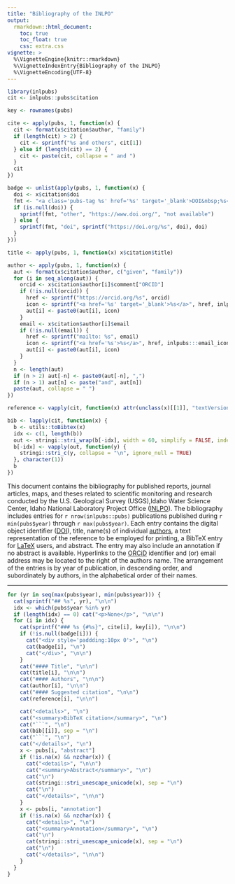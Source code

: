 ```yaml
---
title: "Bibliography of the INLPO"
output:
  rmarkdown::html_document:
    toc: true
    toc_float: true
    css: extra.css
vignette: >
  %\VignetteEngine{knitr::rmarkdown}
  %\VignetteIndexEntry{Bibliography of the INLPO}
  %\VignetteEncoding{UTF-8}
---
```


```r
library(inlpubs)
cit <- inlpubs::pubs$citation
```

```r
key <- rownames(pubs)

cite <- apply(pubs, 1, function(x) {
  cit <- format(x$citation$author, "family")
  if (length(cit) > 2) {
    cit <- sprintf("%s and others", cit[1])
  } else if (length(cit) == 2) {
    cit <- paste(cit, collapse = " and ")
  }
  cit
})

badge <- unlist(apply(pubs, 1, function(x) {
  doi <- x$citation$doi
  fmt <- "<a class='pubs-tag %s' href='%s' target='_blank'>DOI&nbsp;%s</a>"
  if (is.null(doi)) {
    sprintf(fmt, "other", "https://www.doi.org/", "not available")
  } else {
    sprintf(fmt, "doi", sprintf("https://doi.org/%s", doi), doi)
  }
}))

title <- apply(pubs, 1, function(x) x$citation$title)

author <- apply(pubs, 1, function(x) {
  aut <- format(x$citation$author, c("given", "family"))
  for (i in seq_along(aut)) {
    orcid <- x$citation$author[i]$comment["ORCID"]
    if (!is.null(orcid)) {
      href <- sprintf("https://orcid.org/%s", orcid)
      icon <- sprintf("<a href='%s' target='_blank'>%s</a>", href, inlpubs:::orcid_icon)
      aut[i] <- paste0(aut[i], icon)
    }
    email <- x$citation$author[i]$email
    if (!is.null(email)) {
      href <- sprintf("mailto: %s", email)
      icon <- sprintf("<a href='%s'>%s</a>", href, inlpubs:::email_icon)
      aut[i] <- paste0(aut[i], icon)
    }
  }
  n <- length(aut)
  if (n > 2) aut[-n] <- paste0(aut[-n], ",")
  if (n > 1) aut[n] <- paste("and", aut[n])
  paste(aut, collapse = " ")
})

reference <- vapply(cit, function(x) attr(unclass(x)[[1]], "textVersion"), character(1))

bib <- lapply(cit, function(x) {
  b <- utils::toBibtex(x)
  idx <- c(1, length(b))
  out <- stringi::stri_wrap(b[-idx], width = 60, simplify = FALSE, indent = 2, exdent = 4)
  b[-idx] <- vapply(out, function(y) {
    stringi::stri_c(y, collapse = "\n", ignore_null = TRUE)
  }, character(1))
  b
})
```

This document contains the bibliography for published reports, journal articles, maps, and theses related to scientific monitoring and research conducted by the U.S. Geological Survey (USGS),Idaho Water Science Center, Idaho National Laboratory Project Office ([INLPO]). The bibliography includes entries for `r nrow(inlpubs::pubs)` publications published during `r min(pubs$year)` through `r max(pubs$year)`. Each entry contains the digital object identifier ([DOI]), title, name(s) of individual [authors], a text representation of the reference to be employed for printing, a BibTeX entry for [LaTeX] users, and abstract. The entry may also include an annotation if no abstract is available. Hyperlinks to the [ORCiD] identifier and (or) email address may be located to the right of the authors name. The arrangement of the entries is by year of publication, in descending order, and subordinately by authors, in the alphabetical order of their names.

---

```r
for (yr in seq(max(pubs$year), min(pubs$year))) {
  cat(sprintf("## %s", yr), "\n\n")
  idx <- which(pubs$year %in% yr)
  if (length(idx) == 0) cat("<p>None</p>", "\n\n")
  for (i in idx) {
    cat(sprintf("### %s {#%s}", cite[i], key[i]), "\n\n")
    if (!is.null(badge[i])) {
      cat("<div style='paddding:10px 0'>", "\n")
      cat(badge[i], "\n")
      cat("</div>", "\n\n")
    }
    cat("#### Title", "\n\n")
    cat(title[i], "\n\n")
    cat("#### Authors", "\n\n")
    cat(author[i], "\n\n")
    cat("#### Suggested citation", "\n\n")
    cat(reference[i], "\n\n")

    cat("<details>", "\n")
    cat("<summary>BibTeX citation</summary>", "\n")
    cat("```", "\n")
    cat(bib[[i]], sep = "\n")
    cat("```", "\n")
    cat("</details>", "\n")
    x <- pubs[i, "abstract"]
    if (!is.na(x) && nzchar(x)) {
      cat("<details>", "\n\n")
      cat("<summary>Abstract</summary>", "\n")
      cat("\n")
      cat(stringi::stri_unescape_unicode(x), sep = "\n")
      cat("\n")
      cat("</details>", "\n\n")
    }
    x <- pubs[i, "annotation"]
    if (!is.na(x) && nzchar(x)) {
      cat("<details>", "\n")
      cat("<summary>Annotation</summary>", "\n")
      cat("\n")
      cat(stringi::stri_unescape_unicode(x), sep = "\n")
      cat("\n")
      cat("</details>", "\n\n")
    }
  }
}
```

<!-- Embedded References -->

[INLPO]: https://www.usgs.gov/centers/idaho-water-science-center/science/idaho-national-laboratory-project-office
[DOI]: https://www.doi.org/
[authors]: inl-authors.html
[LaTeX]: https://www.latex-project.org/
[ORCiD]: https://orcid.org/

